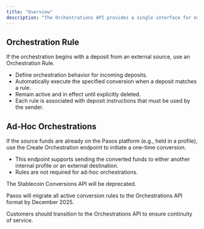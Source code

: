 ```yaml
---
title: "Overview"
description: "The Orchestrations API provides a single interface for executing fiat and stablecoin conversions on the Paxos platform."
---
```


## Orchestration Rule

If the orchestration begins with a deposit from an external source, use an Orchestration Rule.
- Define orchestration behavior for incoming deposits.
- Automatically execute the specified conversion when a deposit matches a rule.
- Remain active and in effect until explicitly deleted.
- Each rule is associated with deposit instructions that must be used by the sender.

## Ad-Hoc Orchestrations

If the source funds are already on the Paxos platform (e.g., held in a profile), use the Create Orchestration endpoint to initiate a one-time conversion.
- This endpoint supports sending the converted funds to either another internal profile or an external destination.
- Rules are not required for ad-hoc orchestrations.

<Callout type="warning" title="Stablecoin Conversions Deprecation Notice" icon="alert-triangle">
The Stablecoin Conversions API will be deprecated.

Paxos will migrate all active conversion rules to the Orchestrations API format by December 2025.

Customers should transition to the Orchestrations API to ensure continuity of service.
</Callout>


